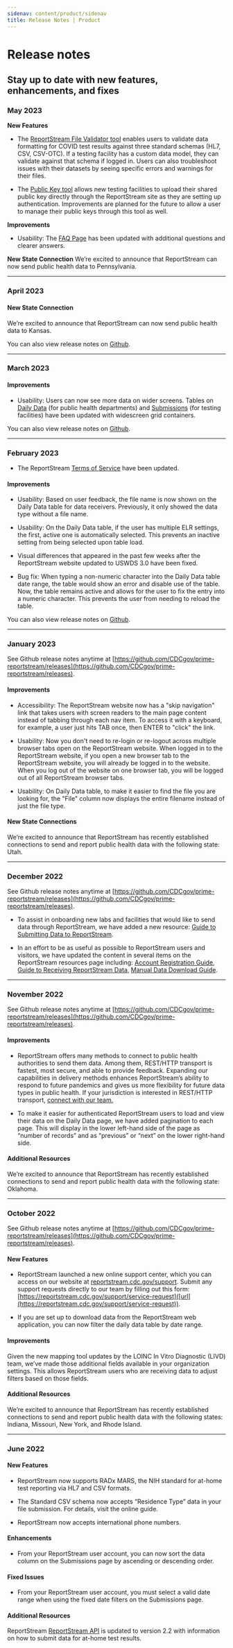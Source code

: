 ```yaml
---
sidenav: content/product/sidenav
title: Release Notes | Product
---
```

# Release notes

## Stay up to date with new features, enhancements, and fixes

### May 2023
**New Features**

- The [ReportStream File Validator tool](https://reportstream.cdc.gov/file-handler/validate) enables users to validate data formatting for COVID test results against three standard schemas (HL7, CSV, CSV-OTC). If a testing facility has a custom data model, they can validate against that schema if logged in. Users can also troubleshoot issues with their datasets by seeing specific errors and warnings for their files.

- The [Public Key tool](https://reportstream.cdc.gov/resources/manage-public-key) allows new testing facilities to upload their shared public key directly through the ReportStream site as they are setting up authentication. Improvements are planned for the future to allow a user to manage their public keys through this tool as well.

**Improvements**

- Usability: The [FAQ Page](https://reportstream.cdc.gov/support/faq) has been updated with additional questions and clearer answers.

**New State Connection**
We’re excited to announce that ReportStream can now send public health data to Pennsylvania.

---
### April 2023

#### New State Connection

We’re excited to announce that ReportStream can now send public health data to Kansas. 

You can also view release notes on [Github](https://github.com/CDCgov/prime-reportstream/releases).

---
### March 2023

#### Improvements

* Usability: Users can now see more data on wider screens. Tables on [Daily Data](https://reportstream.cdc.gov/daily-data) (for public health departments) and [Submissions](https://reportstream.cdc.gov/submissions) (for testing facilities) have been updated with widescreen grid containers. 

You can also view release notes on [Github](https://github.com/CDCgov/prime-reportstream/releases).


---
### February 2023

* The ReportStream [Terms of Service](https://reportstream.cdc.gov/terms-of-service) have been updated. 

#### Improvements

* Usability: Based on user feedback, the file name is now shown on the Daily Data table for data receivers. Previously, it only showed the data type without a file name.

* Usability: On the Daily Data table, if the user has multiple ELR settings, the first, active one is automatically selected. This prevents an inactive setting from being selected upon table load.

* Visual differences that appeared in the past few weeks after the ReportStream website updated to USWDS 3.0 have been fixed.

* Bug fix: When typing a non-numeric character into the Daily Data table date range, the table would show an error and disable use of the table. Now, the table remains active and allows for the user to fix the entry into a numeric character. This prevents the user from needing to reload the table.

You can also view release notes on [Github](https://github.com/CDCgov/prime-reportstream/releases).


---

### January 2023

See Github release notes anytime at [https://github.com/CDCgov/prime-reportstream/releases](https://github.com/CDCgov/prime-reportstream/releases). 

#### Improvements

* Accessibility: The ReportStream website now has a "skip navigation" link that takes users with screen readers to the main page content instead of tabbing through each nav item. To access it with a keyboard, for example, a user just hits TAB once, then ENTER to "click" the link.

* Usability: Now you don't need to re-login or re-logout across multiple browser tabs open on the ReportStream website. When logged in to the ReportStream website, if you open a new browser tab to the ReportStream website, you will already be logged in to the website. When you log out of the website on one browser tab, you will be logged out of all ReportStream browser tabs.

* Usability: On Daily Data table, to make it easier to find the file you are looking for, the "File" column now displays the entire filename instead of just the file type.

#### New State Connections

We’re excited to announce that ReportStream has recently established connections to send and report public health data with the following state: Utah.


---

### December 2022

See Github release notes anytime at [https://github.com/CDCgov/prime-reportstream/releases](https://github.com/CDCgov/prime-reportstream/releases). 


* To assist in onboarding new labs and facilities that would like to send data through ReportStream, we have added a new resource: [Guide to Submitting Data to ReportStream](https://reportstream.cdc.gov/resources/getting-started-submitting-data).

* In an effort to be as useful as possible to ReportStream users and visitors, we have updated the content in several items on the ReportStream resources page including: [Account Registration Guide](https://reportstream.cdc.gov/resources/account-registration-guide), [Guide to Receiving ReportStream Data](https://reportstream.cdc.gov/resources/getting-started-public-health-departments), [Manual Data Download Guide](https://reportstream.cdc.gov/resources/data-download-guide).




---

### November 2022

See Github release notes anytime at [https://github.com/CDCgov/prime-reportstream/releases](https://github.com/CDCgov/prime-reportstream/releases). 

#### Improvements 

* ReportStream offers many methods to connect to public health authorities to send them data. Among them, REST/HTTP transport is fastest, most secure, and able to provide feedback. Expanding our capabilities in delivery methods enhances ReportStream’s ability to respond to future pandemics and gives us more flexibility for future data types in public health. If your jurisdiction is interested in REST/HTTP transport, [connect with our team.](https://reportstream.cdc.gov/support/contact)

* To make it easier for authenticated ReportStream users to load and view their data on the Daily Data page, we have added pagination to each page. This will display in the lower left-hand side of the page as “number of records” and as “previous” or “next” on the lower right-hand side.

#### Additional Resources 

We’re excited to announce that ReportStream has recently established connections to send and report public health data with the following state: Oklahoma. 




---

### October 2022

See Github release notes anytime at [https://github.com/CDCgov/prime-reportstream/releases](https://github.com/CDCgov/prime-reportstream/releases). 

#### New Features 

* ReportStream launched a new online support center, which you can access on our website at [reportstream.cdc.gov/support](reportstream.cdc.gov/support). Submit any support requests directly to our team by filling out this form: [https://reportstream.cdc.gov/support/service-request]([url](https://reportstream.cdc.gov/support/service-request)). 

* If you are set up to download data from the ReportStream web application, you can now filter the daily data table by date range.  

#### Improvements 

Given the new mapping tool updates by the LOINC In Vitro Diagnostic (LIVD) team, we’ve made those additional fields available in your organization settings. This allows ReportStream users who are receiving data to adjust filters based on those fields. 

#### Additional Resources 

We’re excited to announce that ReportStream has recently established connections to send and report public health data with the following states: Indiana, Missouri, New York, and Rhode Island.




---

### June 2022

#### New Features

* ReportStream now supports RADx MARS, the NIH standard for at-home test reporting via HL7 and CSV formats.

* The Standard CSV schema now accepts “Residence Type” data in your file submission. For details, visit the online guide.

* ReportStream now accepts international phone numbers.

#### Enhancements

* From your ReportStream user account, you can now sort the data column on the Submissions page by ascending or descending order.

#### Fixed Issues

* From your ReportStream user account, you must select a valid date range when using the fixed date filters on the Submissions page.

#### Additional Resources

ReportStream [ReportStream API](/resources/api) is updated to version 2.2 with information on how to submit data for at-home test results.
